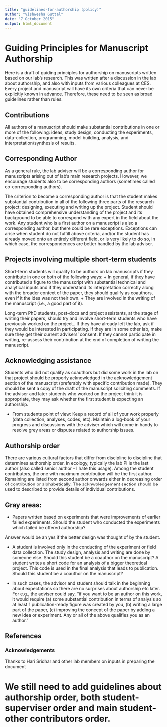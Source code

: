 ```yaml
---
title: "guidelines-for-authorship (policy)"
author: "Vishwesha Guttal"
date: "7 October 2015"
output: html_document
---
```


# Guiding Principles for Manuscript Authorship

Here is a draft of guiding principles for authorship on manuscripts written based on our lab’s research. This was written after a discussion in the lab about authorship, and also with inputs from various colleagues at CES. Every project and manuscript will have its own criteria that can never be explicitly known in advance. Therefore, these need to be seen as broad guidelines rather than rules. 

## Contributions

All authors of a manuscript should make substantial contributions in one or more of the following: ideas, study design, conducting the experiments, data-collection, programming, model building, analysis, and interpretation/synthesis of results. 

## Corresponding Author 

As a general rule, the lab adviser will be a corresponding author for manuscripts arising out of lab’s main research projects. However, we encourage students also to be corresponding authors (sometimes called co-corresponding authors). 

The criterion to become a corresponding author is that the student makes substantial contribution in all of the following three parts of the research project: designing, executing and writing up the project. Student should have obtained comprehensive understanding of the project and its background to be able to correspond with any expert in the field about the work. Any student who is a first author on a manuscript is also a corresponding author, but there could be rare exceptions. Exceptions can arise when student do not fulfill above criteria, and/or the student has already moved onto an entirely different field, or is very likely to do so, in which case, the correspondences are better handled by the lab adviser. 

## Projects involving multiple short-term students

Short-term students will qualify to be authors on lab manuscripts if they contribute in one or both of the following ways:
   + In general, if they have contributed a figure to the manuscript with substantial technical and analytical inputs and if they understand its interpretation correctly along with the broader context of the paper, they should qualify as coauthors, even if it the idea was not their own. 
   + They are involved in the writing of the manuscript (i.e., a good part of it).  

Long-term PhD students, post-docs  and project assistants, at the stage of writing their papers, should try and involve short-term students who have previously worked on the project.. If they have already left the lab, ask if they would be interested in participating. If they are in some other lab, make sure they get their current advisers’ consent. If they cannot participate in writing, re-assess their contribution at the end of completion of writing the manuscript. 

## Acknowledging assistance 

Students who did not qualify as coauthors but did some work in the lab on that project should be properly acknowledged in the acknowledgement section of the manuscript (preferably with specific contribution made). They should be sent a copy of the draft of the manuscript soliciting comments. If the adviser and later students who worked on the project think it is appropriate, they may ask whether the first student is expecting an authorship. 

   + From students point of view: Keep a record of all of your work properly (data collection, analyses, codes, etc). Maintain a log-book of your progress and discussions with the adviser which will come in handy to resolve grey areas or disputes related to authorship issues.  

## Authorship order 

There are various cultural factors that differ from discipline to discipline that determines authorship order. In ecology, typically the lab PI is the last author (also called senior author - I hate this usage). Among the student contributors, the one with maximum contribution will be the first author. Remaining are listed from second author onwards either in decreasing order of contribution or alphabetically. The acknwoledgement section should be used to described to provide details of individual contributions. 

## Gray areas:

   + Papers written based on experiments that were improvements of earlier failed experiments. Should the student who conducted the experiments which failed be offered authorship?

Answer would be an yes if the better design was thought of by the student. 

   + A student is involved only in the conducting of the experiment or field data collection. The study design, analysis and writing are done by someone else. Should this student be a coauthor on the manuscript? 
A student writes a short code for an analysis of a bigger theoretical project. This code is used in the final analysis that leads to publication. Should this student be a coauthor on the manuscript? 

   + In such cases, the advisor and student should talk in the beginning about expectations so there are no surprises about authorship etc later. For e.g., the adviser could say, “if you want to be an author on this work, it would require (a) some substantial contribution in terms of analysis so at least 1 publication-ready figure was created by you, (b) writing a large part of the paper, (c) improving the concept of the paper by adding a new idea or experiment. Any or all of the above qualifies you as an author.”

## References

### Acknowledgements

Thanks to Hari Sridhar and other lab members on inputs in preparing the document

# We still need to add guidelines about authorship order, both student-superviser order and main student-other contributors order. 
